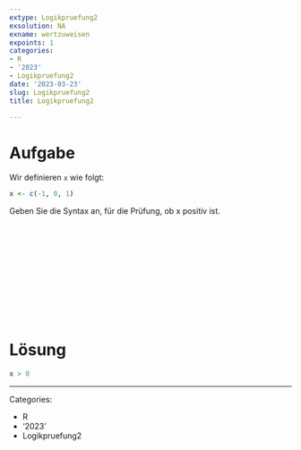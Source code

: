 ```yaml
---
extype: Logikpruefung2
exsolution: NA
exname: wertzuweisen
expoints: 1
categories:
- R
- '2023'
- Logikpruefung2
date: '2023-03-23'
slug: Logikpruefung2
title: Logikpruefung2

---
```







# Aufgabe

Wir definieren `x` wie folgt:

```r
x <- c(-1, 0, 1)
```

Geben Sie die Syntax an, für die Prüfung, ob x positiv ist.


</br>
</br>
</br>
</br>
</br>
</br>
</br>
</br>
</br>
</br>

# Lösung

```r
x > 0
```





---

Categories: 

- R
- '2023'
- Logikpruefung2

